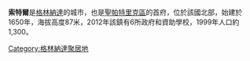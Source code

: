 {{refimprove|time=2020-02-23T04:08:43+00:00}}
{{Expand language|en|time=2018-08-09T11:19:07+00:00}}
{{Infobox settlement
| name                    = Sauteurs
| settlement_type         = Town
| image_skyline           = "Welcome to Sauteurs" sign.jpg
| image_caption           = Sauteurs
| pushpin_map             = Grenada
| pushpin_map_caption     = Location within Grenada
| coordinates             = {{coord|12|13|06|N|61|38|21|W|display=inline,title}}
| subdivision_type        = [[List_of_sovereign_states|Country]]
| subdivision_name        = {{flag|Grenada}}
| subdivision_type1       = [[Parish_of_Grenada|Parish]]
| subdivision_name1       = [[Saint_Patrick_Parish,_Grenada|Saint Patrick]]
| unit_pref               = Metric
| elevation_footnotes     = <ref>{{cite web|url=http://www.fallingrain.com/world/GJ/06/Sauteurs.html|title=Sauteurs|publisher=Falling Rain|access-date=2018-08-24|archive-date=2020-10-01|archive-url=https://web.archive.org/web/20201001050722/http://www.fallingrain.com/world/GJ/06/Sauteurs.html|dead-url=no}}</ref>
| elevation_m             = 87
| population_as_of        = 2005
| population_total        = 1320
| population_density_km2  = auto
| timezone1               = [[UTC-4|UTC-4]]
}}
'''索特爾'''是[[格林納達|格林納達]]的城市，也是[[聖帕特里克區_(格林納達)|聖帕特里克區]]的首府，位於該國北部，始建於1650年，海拔高度87米，2012年該鎮有6所政府和資助學校，1999年人口約1,300。

{{Grenada-geo-stub}}
[[Category:格林納達聚居地|Category:格林納達聚居地]]